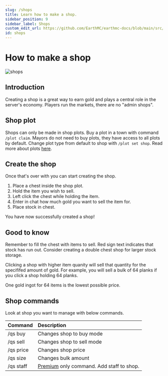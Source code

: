 ```yaml
---
slug: /shops
title: Learn how to make a shop.
sidebar_position: 9
sidebar_label: Shops
custom_edit_url: https://github.com/EarthMC/earthmc-docs/blob/main/src/docs/shops.mdx
id: shops
---
```

# How to make a shop

![shops](/img/shopper.webp)

## Introduction
Creating a shop is a great way to earn gold and plays a central role in the server's economy. Players run the markets, there are no "admin shops".

## Shop plot
Shops can only be made in shop plots. Buy a plot in a town with command `/plot claim`. Mayors do not need to buy plots, they have access to all plots by default. Change plot type from default to shop with `/plot set shop`. Read more about plots [here](https://earthmc.net/docs/town#plots).

## Create the shop
Once that's over with you can start creating the shop.

1. Place a chest inside the shop plot.
2. Hold the item you wish to sell.
3. Left click the chest while holding the item.
4. Enter in chat how much gold you want to sell the item for.
5. Place stock in chest.

You have now successfully created a shop! 

## Good to know
Remember to fill the chest with items to sell. Red sign text indicates that stock has run out. Consider creating a double chest shop for larger stock storage.

Clicking a shop with higher item quanity will sell that quantity for the specififed amount of gold. For example, you will sell a bulk of 64 planks if you click a shop holding 64 planks.

One gold ingot for 64 items is the lowest possible price.

## Shop commands
Look at shop you want to manage with below commands.

| Command       | Description          |
| ------------- |:-------------|
| /qs buy    | Changes shop to buy mode |
| /qs sell    | Changes shop to sell mode |
| /qs price    | Changes shop price |
| /qs size   | Changes bulk amount |
| /qs staff    | [Premium](https://earthmc.net/docs/premium-documentation) only command. Add staff to shop. |
